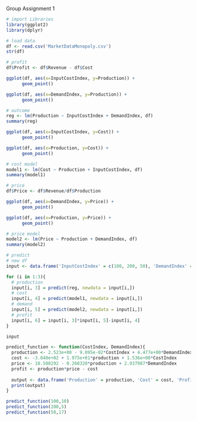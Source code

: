 Group Assignment 1


```r
# import Libraries
library(ggplot2)
library(dplyr)
```


```r
# load data
df <- read.csv('MarketDataMonopoly.csv')
str(df)
```

```r
# profit
df$Profit <- df$Revenue - df$Cost
```


```r
ggplot(df, aes(x=InputCostIndex, y=Production)) +
      geom_point()

ggplot(df, aes(x=DemandIndex, y=Production)) +
      geom_point()
```

```r
# outcome
reg <- lm(Production ~ InputCostIndex + DemandIndex, df)
summary(reg)
```

```r
ggplot(df, aes(x=InputCostIndex, y=Cost)) +
      geom_point()

ggplot(df, aes(x=Production, y=Cost)) +
      geom_point()
```

```r
# cost model
model1 <- lm(Cost ~ Production + InputCostIndex, df)
summary(model1)
```


```r
# price 
df$Price <- df$Revenue/df$Production

ggplot(df, aes(x=DemandIndex, y=Price)) +
      geom_point()

ggplot(df, aes(x=Production, y=Price)) +
      geom_point()
```

```r
# price model
model2 <- lm(Price ~ Production + DemandIndex, df)
summary(model2)
```

```r
# predict
# new df
input <- data.frame('InputCostIndex' = c(100, 200, 50), 'DemandIndex' = c(10, 5, 17), 'Production' = c(0, 0, 0), 'Cost' = c(0, 0, 0), 'Price' = c(0, 0, 0), 'Profit' = c(0, 0, 0))

for (i in 1:3){
  # production
  input[i, 3] = predict(reg, newdata = input[i,])
  # cost
  input[i, 4] = predict(model1, newdata = input[i,])
  # demand
  input[i, 5] = predict(model2, newdata = input[i,])
  # profit
  input[i, 6] = input[i, 3]*input[i, 5]-input[i, 4]
}

input
```

```r
predict_function <- function(CostIndex, DemandIndex){
  production <- 2.523e+00 - 9.095e-02*CostIndex + 4.477e+00*DemandIndex
  cost <- -3.040e+02 + 1.975e+01*production + 1.536e+00*CostIndex
  price <- 10.508292 - 0.260320*production + 2.937987*DemandIndex
  profit <- production*price - cost
  
  output <- data.frame('Production' = production, 'Cost' = cost, 'Profit' = profit)
  print(output)
}
```

```r
predict_function(100,10)
predict_function(200,5)
predict_function(50,17)
```




